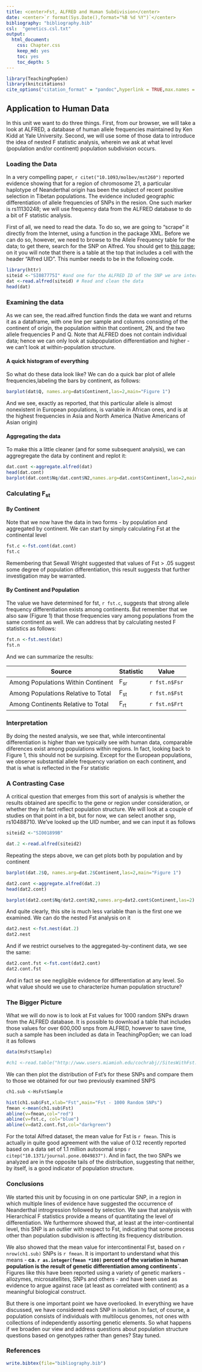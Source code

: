 ```yaml
---
title: <center>Fst, ALFRED and Human Subdivision</center>
date: <center>`r format(Sys.Date(),format="%B %d %Y")`</center>
bibliography: "bibliography.bib"
csl:  "genetics.csl.txt"
output:
  html_document:
    css: Chapter.css
    keep_md: yes
    toc: yes
    toc_depth: 5
---
```


```r
library(TeachingPopGen)
library(knitcitations)
cite_options("citation_format" = "pandoc",hyperlink = TRUE,max.names = 2)
```



## Application to Human Data

In this unit we want to do three things.  First, from our browser, we will take a look at ALFRED, a database of human allele frequencies maintained by Ken Kidd at Yale University.  Second, we will use some of those data to introduce the idea of nested F statistic analysis, wherein we ask at what level (population and/or continent) population subdivision occurs.




### Loading the Data

In a very compelling paper, `r citet("10.1093/molbev/mst260")` reported evidence showing that for a region of chromosome 21, a particular haplotype of Neanderthal origin has been the subject of recent positive selection in Tibetan populations.  The evidence included geographic differentiation of allele frequencies of SNPs in the resion.  One such marker is rs11130248;  we will use frequency data from the ALFRED database to do a bit of F statistic analysis.

First of all, we need to read the data.  To do so, we are going to "scrape" it directly from the Internet, using a function in the package XML.  Before we can do so, however, we need to browse to the Allele Frequency table for the data; to get there, search for the SNP on Alfred.  You should get to [this page](http://alfred.med.yale.edu/alfred/recordinfo.asp?condition=sites.site_uid=%27SI087775I); on it you will note that there is a table at the top that includes a cell with the header "Alfred UID".  This number needs to be in the following code.

```r
library(httr)
siteid <-"SI087775I" #and one for the ALFRED ID of the SNP we are interested in
dat <-read.alfred(siteid) # Read and clean the data
head(dat)
```

### Examining the data

As we can see, the read.alfred function finds the data we want and returns it as a dataframe, with one line per sample and columns consisting of the continent of origin, the population within that continent, 2N, and the two allele frequencies P and Q.  Note that ALFRED does not contain individual data; hence we can only look at subpopulation differentiation and higher - we can't look at within-population structure.

#### A quick histogram of everything

So what do these data look like?  We can do a quick bar plot of allele frequencies,labeling the bars by continent, as follows:

```r
barplot(dat$Q, names.arg=dat$Continent,las=2,main="Figure 1")
```
And we see, exactly as reported, that this particular allele is almost nonexistent in European populations, is variable in African ones, and is at the highest frequencies in Asia and North America (Native Americans of Asian origin)

#### Aggregating the data

To make this a little cleaner (and for some subsequent analysis), we can aggregregate the data by continent and replot it:
```r
dat.cont <-aggregate.alfred(dat)
head(dat.cont)
barplot(dat.cont$Nq/dat.cont$N2,names.arg=dat.cont$Continent,las=2,main= "Figure 2")
```

### Calculating F~st~

#### By Continent

Note that we now have the data in two forms - by population and aggregated by continent.  We can start by simply calculating Fst at the continental level
```r
fst.c <-fst.cont(dat.cont)
fst.c
```
Remembering that Sewall Wright suggested that values of Fst > .05 suggest some degree of population differentiation, this result suggests that further investigation may be warranted.

#### By Continent and Population

The value we have determined for fst, `r fst.c`, suggests that strong allele frequency differentiation exists among continents.  But remember that we also saw (Figure 1) that those frequencies vary among populations from the same continent as well. We can address that by calculating nested F statistics as follows:

```r
fst.n <-fst.nest(dat)
fst.n
```
And we can summarize the results:

Source | Statistic | Value
---|---|---
Among Populations Within Continent | F~sr~ | `r fst.n$Fsr`
Among Populations Relative to Total | F~st~ | `r fst.n$Fst`
Among Continents Relative to Total | F~rt~ | `r fst.n$Frt`

### Interpretation

By doing the nested analysis, we see that, while intercontinental differentiation is higher than we typically see with human data, comparable diferences exist among populations within regions.  In fact, looking back to Figure 1, this should not be surpising.  Except for the European populations, we observe substantial allele frequency variation on each continent, and that is what is reflected in the Fsr statistic

### A Contrasting Case

A critical question that emerges from this sort of analysis is whether the results obtained are specific to the gene or region under consideration, or whether they in fact reflect population structure.  We will look at a couple of studies on that point in a bit, but for now, we can select another snp,  rs10488710.  We've looked up the UID number, and we can input it as follows
```r
siteid2 <-"SI001899B"

dat.2 <-read.alfred(siteid2)
```
Repeating the steps above, we can get plots both by population and by continent
```r
barplot(dat.2$Q, names.arg=dat.2$Continent,las=2,main="Figure 1")
```
```r
dat2.cont <-aggregate.alfred(dat.2)
head(dat2.cont)

barplot(dat2.cont$Nq/dat2.cont$N2,names.arg=dat2.cont$Continent,las=2)
```
And quite clearly, this site is much less variable than is the first one we examined.  We can do the nested Fst analysis on it

```r
dat2.nest <-fst.nest(dat.2)
dat2.nest
```
And if we restrict ourselves to the aggregated-by-continent data, we see the same:
```r
dat2.cont.fst <-fst.cont(dat2.cont)
dat2.cont.fst
```

And in fact se see negligible evidence for differentiation at any level.  So what value should we use to characterize human population structure?


### The Bigger Picture

What we will do now is to look at Fst values for 1000 random SNPs drawn from the ALFRED database.  It is possible to download a table that includes those values for over 600,000 snps from ALFRED, however to save time, such a sample has been included as data in TeachingPopGen; we can load it as follows

```r
data(HsFstSample)
```

```r
#ch1 <-read.table("http://www.users.miamioh.edu/cochrabj//SitesWithFst.txt",header=TRUE)

```
We can then plot the distribution of Fst's for these SNPs and compare them to those we obtained for our two previously examined SNPS
```r
ch1.sub <-HsFstSample

hist(ch1.sub$Fst,xlab="Fst",main="Fst - 1000 Random SNPs")
fmean <-mean(ch1.sub$Fst)
abline(v=fmean,col="red")
abline(v=fst.c, col="blue")
abline(v=dat2.cont.fst,col="darkgreen")
```

For the total Alfred dataset, the mean value for Fst is `r fmean`.  This is actually in quite good agreement with the value of 0.12 recently reported based on a data set of 1.1 million autosomal snps `r citep("10.1371/journal.pone.0049837")`.  And in fact, the two SNPs we analyzed are in the opposite tails of the distribution, suggesting that neither, by itself, is a good indicator of population structure.

### Conclusions

We started this unit by focusing in on one particular SNP, in a region in which multiple lines of evidence have suggested the occurrence of Neanderthal introgression followed by selection.  We saw that analysis with Hierarchical F statistics provide a means of quantitating the level of differentiation.  We furthermore showed that, at least at the inter-continental level, this SNP is an outlier with respect to Fst, indicating that some process other than population subdivision is affecting its frequency distribution.

We also showed that the mean value for intercontinental Fst, based on `r nrow(ch1.sub)` SNPs is `r fmean`.  It is important to understand what this means -  **ca. `r as.integer(fmean *100)` percent of the variation in human population is the result of genetic differentiation among continents`.**  Figures like this have been reported using a variety of genetic markers - allozymes, microsatellites, SNPs and others - and have been used as evidence to argue against race (at least as correlated with continent) as a meaningful biological construct.  

But there is one important point we have overlooked.  In everything we have discussed, we have considered each SNP in isolation.  In fact, of course, a population consists of individuals with multilocus genomes, not ones with collections of independently assorting genetic elements.  So what happens if we broaden our view and address questions about population structure questions based on genotypes rather than genes?  Stay tuned.

### References

```r
write.bibtex(file="bibliography.bib")
```
